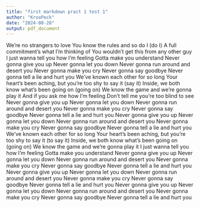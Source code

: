 ```yaml
---
title: "first markdown pract 1 test 1"
author: "KrooPeck"
date: "2024-08-28"
output: pdf_document
---
```


We're no strangers to love
You know the rules and so do I (do I)
A full commitment's what I'm thinking of
You wouldn't get this from any other guy
I just wanna tell you how I'm feeling
Gotta make you understand
Never gonna give you up
Never gonna let you down
Never gonna run around and desert you
Never gonna make you cry
Never gonna say goodbye
Never gonna tell a lie and hurt you
We've known each other for so long
Your heart's been aching, but you're too shy to say it (say it)
Inside, we both know what's been going on (going on)
We know the game and we're gonna play it
And if you ask me how I'm feeling
Don't tell me you're too blind to see
Never gonna give you up
Never gonna let you down
Never gonna run around and desert you
Never gonna make you cry
Never gonna say goodbye
Never gonna tell a lie and hurt you
Never gonna give you up
Never gonna let you down
Never gonna run around and desert you
Never gonna make you cry
Never gonna say goodbye
Never gonna tell a lie and hurt you
We've known each other for so long
Your heart's been aching, but you're too shy to say it (to say it)
Inside, we both know what's been going on (going on)
We know the game and we're gonna play it
I just wanna tell you how I'm feeling
Gotta make you understand
Never gonna give you up
Never gonna let you down
Never gonna run around and desert you
Never gonna make you cry
Never gonna say goodbye
Never gonna tell a lie and hurt you
Never gonna give you up
Never gonna let you down
Never gonna run around and desert you
Never gonna make you cry
Never gonna say goodbye
Never gonna tell a lie and hurt you
Never gonna give you up
Never gonna let you down
Never gonna run around and desert you
Never gonna make you cry
Never gonna say goodbye
Never gonna tell a lie and hurt you